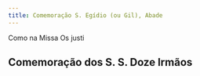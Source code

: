 ```yaml
---
title: Comemoração S. Egídio (ou Gil), Abade
---
```



Como na Missa Os justi

<LinkCard title="Missa Abades" href="/missal/comum/16abades" />

## Comemoração dos S. S. Doze Irmãos

<LinkCard
  title="Missa Comemoração dos S. S. Macabeus, Mártires"
  href="/missal/santos/08-01"
/>
